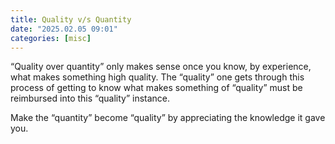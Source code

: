 ```yaml
---
title: Quality v/s Quantity
date: "2025.02.05 09:01"
categories: [misc]
---
```


"Quality over quantity" only makes sense once you know, by experience, what makes something high
quality. The "quality" one gets through this process of getting to know what makes something of
"quality" must be reimbursed into this "quality" instance.

Make the "quantity" become "quality" by appreciating the knowledge it gave you.
